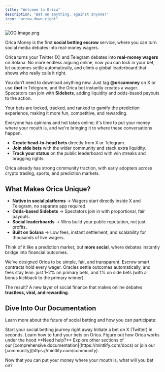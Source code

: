 ```yaml
---
title: "Welcome to Orica"
description: "Bet on anything, against anyone!"
icon: "arrow-down-right"
---
```


![OG Image.png](/images/OGImage.png)

Orica Money is the first **social betting escrow** service, where you can turn social media debates into real-money wagers.

Orica turns your Twitter (X) and Telegram debates into **real-money wagers** on Solana. No more endless arguing online, now you can lock in your bet, let outcomes settle automatically, and climb a global leaderboard that shows who really calls it right.

You don’t need to download anything new. Just tag **@oricamoney** on X or use **/bet** in Telegram, and the Orica bot instantly creates a wager.  Spectators can join with **Sidebets**, adding liquidity and odds-based payouts to the action.

<Note>
  Your bets are locked, tracked, and ranked to gamify the prediction experience, making it more fun, competitive, and rewarding.
</Note>

Everyone has opinions and hot takes online; it's time to put your money where your mouth is, and we're bringing it to where these conversations happen.

- **Create head-to-head bets** directly from X or Telegram.
- **Join side bets** with the wider community and stack extra liquidity.
- **Track your status** on the public leaderboard with win streaks and bragging rights.

Orica already has strong community traction, with early adopters across crypto trading, sports, and prediction markets.

## What Makes Orica Unique?

- **Native in social platforms** → Wagers start directly inside X and Telegram, no separate app required.
- **Odds-based Sidebets** → Spectators join in with proportional, fair payouts.
- **Social leaderboards** → Wins build your public reputation, not just profits.
- **Built on Solana** → Low fees, instant settlement, and scalability for thousands of live wagers.

Think of it like a prediction market, but **more social**, where debates instantly bridge into financial outcomes.

We’ve designed Orica to be simple, fair, and transparent. Escrow smart contracts hold every wager. Oracles settle outcomes automatically, and fees stay lean: just 1–2% on primary bets, and 1% on side bets (with a bonus kickback to the primary winner).

The result? A new layer of social finance that makes online debates **trustless, viral, and rewarding**.

## Dive Into Our Documentation

Learn more about the future of social betting and how you can participate:

<CardGroup cols={2}>
  <Card title="Quickstart" icon="list-start" href="quickstart">
    Start your social betting journey right away
  </Card>
  <Card title="Create Bets" icon="twitter" href="/tutorials/x-bets">
    Initiate a bet on X (Twitter) in seconds.
  </Card>
  <Card title="Fund Bets" icon="credit-card" href="/tutorials/funding-bets">
    Learn how to fund your bets on Orica.
  </Card>
  <Card title="How Orica Works" icon="drama" href="/concepts/how-orica-works">
    Figure out how Orica works under the hood
  </Card>
</CardGroup>

<Note>
  **Need help?** Explore other sections of our [comprehensive documentation](https://mintlify.com/docs) or join our [community](https://mintlify.com/community).
</Note>

Now that you can put your money where your mouth is, what will you bet on?
